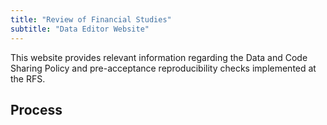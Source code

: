 ```yaml
---
title: "Review of Financial Studies"
subtitle: "Data Editor Website"
---
```


This website provides relevant information regarding the Data and Code Sharing Policy and pre-acceptance reproducibility checks implemented at the RFS.

## Process

